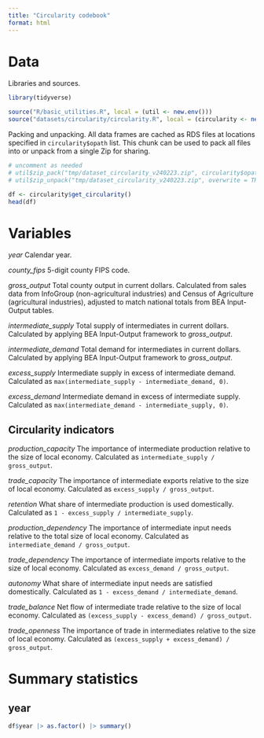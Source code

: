 ```yaml
---
title: "Circularity codebook"
format: html
---
```


# Data

Libraries and sources.

```r
library(tidyverse)

source("R/basic_utilities.R", local = (util <- new.env()))
source("datasets/circularity/circularity.R", local = (circularity <- new.env()))
```


Packing and unpacking.
All data frames are cached as RDS files at locations specified in `circularity$opath` list.
This chunk can be used to pack all files into or unpack from a single Zip for sharing.

```r
# uncomment as needed
# util$zip_pack("tmp/dataset_circularity_v240223.zip", circularity$opath)
# util$zip_unpack("tmp/dataset_circularity_v240223.zip", overwrite = TRUE)
```

```r
df <- circularity$get_circularity()
head(df)
```


# Variables

*year* Calendar year.

*county_fips* 5-digit county FIPS code.

*gross_output* Total county output in current dollars.
Calculated from sales data from InfoGroup (non-agricultural industries) and Census of Agriculture (agricultural industries), adjusted to match national totals from BEA Input-Output tables.

*intermediate_supply* Total supply of intermediates in current dollars.
Calculated by applying BEA Input-Output framework to *gross_output*.

*intermediate_demand* Total demand for intermediates in current dollars.
Calculated by applying BEA Input-Output framework to *gross_output*.

*excess_supply* Intermediate supply in excess of intermediate demand.
Calculated as `max(intermediate_supply - intermediate_demand, 0)`.

*excess_demand* Intermediate demand in excess of intermediate supply.
Calculated as `max(intermediate_demand - intermediate_supply, 0)`.

## Circularity indicators

*production_capacity* The importance of intermediate production relative to the size of local economy.
Calculated as `intermediate_supply / gross_output`.

*trade_capacity* The importance of intermediate exports relative to the size of local economy.
Calculated as `excess_supply / gross_output`.

*retention* What share of intermediate production is used domestically.
Calculated as `1 - excess_supply / intermediate_supply`.

*production_dependency* The importance of intermediate input needs relative to the total size of local economy.
Calculated as `intermediate_demand / gross_output`.

*trade_dependency* The importance of intermediate imports relative to the size of local economy.
Calculated as `excess_demand / gross_output`.

*autonomy* What share of intermediate input needs are satisfied domestically.
Calculated as `1 - excess_demand / intermediate_demand`.

*trade_balance* Net flow of intermediate trade relative to the size of local economy.
Calculated as `(excess_supply - excess_demand) / gross_output`.

*trade_openness* The importance of trade in intermediates relative to the size of local economy.
Calculated as `(excess_supply + excess_demand) / gross_output`.


# Summary statistics

## year

```r
df$year |> as.factor() |> summary()
```



